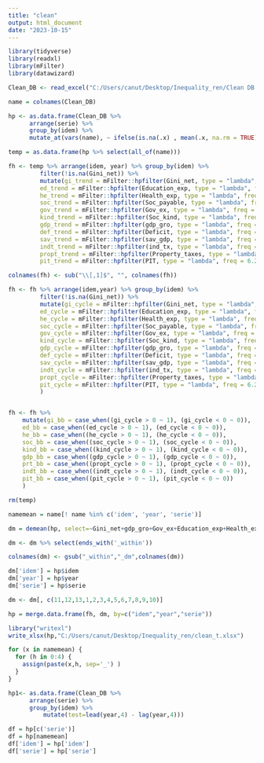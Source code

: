 ```yaml
---
title: "clean"
output: html_document
date: "2023-10-15"
---
```


```r
library(tidyverse)
library(readxl)
library(mFilter)
library(datawizard)
```


```r
Clean_DB <- read_excel("C:/Users/canut/Desktop/Inequality_ren/Clean DB.xlsx")
```

```r
name = colnames(Clean_DB)

hp <- as.data.frame(Clean_DB %>%
      arrange(serie) %>%
      group_by(idem) %>%      
      mutate_at(vars(name), ~ ifelse(is.na(.x) , mean(.x, na.rm = TRUE), .x)))

temp = as.data.frame(hp %>% select(all_of(name)))
```


```r
fh <- temp %>% arrange(idem, year) %>% group_by(idem) %>% 
         filter(!is.na(Gini_net)) %>% 
         mutate(gi_trend = mFilter::hpfilter(Gini_net, type = "lambda", freq = 6.25)$trend,
         ed_trend = mFilter::hpfilter(Education_exp, type = "lambda", freq = 6.25)$trend,
         he_trend = mFilter::hpfilter(Health_exp, type = "lambda", freq = 6.25)$trend,
         soc_trend = mFilter::hpfilter(Soc_payable, type = "lambda", freq = 6.25)$trend,
         gov_trend = mFilter::hpfilter(Gov_ex, type = "lambda", freq = 6.25)$trend,
         kind_trend = mFilter::hpfilter(Soc_kind, type = "lambda", freq = 6.25)$trend,
         gdp_trend = mFilter::hpfilter(gdp_gro, type = "lambda", freq = 6.25)$trend,
         def_trend = mFilter::hpfilter(Deficit, type = "lambda", freq = 6.25)$trend,
         sav_trend = mFilter::hpfilter(sav_gdp, type = "lambda", freq = 6.25)$trend,
         indt_trend = mFilter::hpfilter(ind_tx, type = "lambda", freq = 6.25)$trend,
         propt_trend = mFilter::hpfilter(Property_taxes, type = "lambda", freq = 6.25)$trend,
         pit_trend = mFilter::hpfilter(PIT, type = "lambda", freq = 6.25)$trend)

colnames(fh) <- sub("\\[,1]$", "", colnames(fh))

fh <- fh %>% arrange(idem,year) %>% group_by(idem) %>% 
         filter(!is.na(Gini_net)) %>% 
         mutate(gi_cycle = mFilter::hpfilter(Gini_net, type = "lambda", freq = 6.25)$cycle,
         ed_cycle = mFilter::hpfilter(Education_exp, type = "lambda", freq = 6.25)$cycle,
         he_cycle = mFilter::hpfilter(Health_exp, type = "lambda", freq = 6.25)$cycle,
         soc_cycle = mFilter::hpfilter(Soc_payable, type = "lambda", freq = 6.25)$cycle,
         gov_cycle = mFilter::hpfilter(Gov_ex, type = "lambda", freq = 6.25)$cycle,
         kind_cycle = mFilter::hpfilter(Soc_kind, type = "lambda", freq = 6.25)$cycle,
         gdp_cycle = mFilter::hpfilter(gdp_gro, type = "lambda", freq = 6.25)$cycle,
         def_cycle = mFilter::hpfilter(Deficit, type = "lambda", freq = 6.25)$cycle,
         sav_cycle = mFilter::hpfilter(sav_gdp, type = "lambda", freq = 6.25)$cycle,
         indt_cycle = mFilter::hpfilter(ind_tx, type = "lambda", freq = 6.25)$cycle,
         propt_cycle = mFilter::hpfilter(Property_taxes, type = "lambda", freq = 6.25)$cycle,
         pit_cycle = mFilter::hpfilter(PIT, type = "lambda", freq = 6.25)$cycle
         )


fh <- fh %>% 
    mutate(gi_bb = case_when((gi_cycle > 0 ~ 1), (gi_cycle < 0 ~ 0)),
    ed_bb = case_when((ed_cycle > 0 ~ 1), (ed_cycle < 0 ~ 0)),
    he_bb = case_when((he_cycle > 0 ~ 1), (he_cycle < 0 ~ 0)),
    soc_bb = case_when((soc_cycle > 0 ~ 1), (soc_cycle < 0 ~ 0)),
    kind_bb = case_when((kind_cycle > 0 ~ 1), (kind_cycle < 0 ~ 0)),
    gdp_bb = case_when((gdp_cycle > 0 ~ 1), (gdp_cycle < 0 ~ 0)),
    prt_bb = case_when((propt_cycle > 0 ~ 1), (propt_cycle < 0 ~ 0)),
    indt_bb = case_when((indt_cycle > 0 ~ 1), (indt_cycle < 0 ~ 0)),
    pit_bb = case_when((pit_cycle > 0 ~ 1), (pit_cycle < 0 ~ 0))
    )

rm(temp)

```


```r
namemean = name[! name %in% c('idem', 'year', 'serie')]
```

```r
dm = demean(hp, select=~Gini_net+gdp_gro+Gov_ex+Education_exp+Health_exp+Soc_payable+Trade+ind_tx+Property_taxes+PIT, group="idem", suffix_demean="_within")

dm <- dm %>% select(ends_with('_within'))

colnames(dm) <- gsub("_within","_dm",colnames(dm))

dm['idem'] = hp$idem
dm['year'] = hp$year
dm['serie'] = hp$serie

dm <- dm[, c(11,12,13,1,2,3,4,5,6,7,8,9,10)]

hp = merge.data.frame(fh, dm, by=c("idem","year","serie"))

library("writexl")
write_xlsx(hp,"C:/Users/canut/Desktop/Inequality_ren/clean_t.xlsx")


```


```r
for (x in namemean) {
  for (h in 0:4) {
    assign(paste(x,h, sep='_') )
  }
}

```

```r
hp1<- as.data.frame(Clean_DB %>%
      arrange(serie) %>%  
      group_by(idem) %>% 
          mutate(test=lead(year,4) - lag(year,4)))
```

```r
df = hp[c('serie')]
df = hp[namemean]
df['idem'] = hp['idem']
df['serie'] = hp['serie']

```

